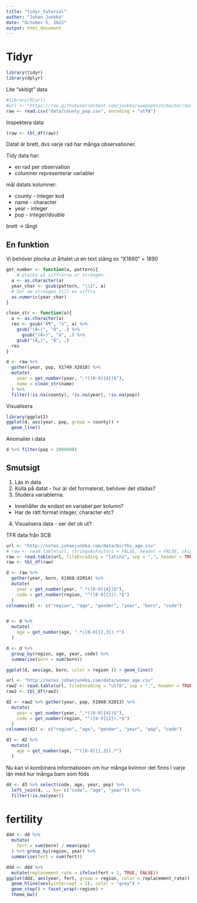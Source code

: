 ```yaml
---
title: "tidyr_tutorial"
author: "Johan Junkka"
date: "October 5, 2015"
output: html_document
---
```


# Tidyr

```r
library(tidyr)
library(dplyr)
```

Lite "skitigt" data

```r
#library(RCurl)
#url <- "https://raw.githubusercontent.com/junkka/swepophist/master/data-raw/data/county_pop.csv"
raw <- read.csv("data/county_pop.csv", encoding = "utf8")
```

Inspektera data

```r
(raw <- tbl_df(raw))
```

Datat är brett, dvs varje rad har många observationer. 

Tidy data har:

* en rad per observation
* columner representerar variabler

mål datats kolumner:

* county - integer kod
* name - character 
* year - integer 
* pop - integer/double

brett -> långt

## En funktion

Vi behöver plocka ut årtalet ut en text stäng ex "X1890" = 1890

```r

get_number <- function(a, pattern){
    # plocka ut siffrorna ur strängen
  a <- as.character(a)
  year_char <- gsub(pattern, "\\1", a)
  # Gör om strängen till en siffra
  as.numeric(year_char)
}

clean_str <- function(a){
  a <- as.character(a)
  res <- gsub("Ã¶", "ö", a) %>% 
    gsub("(Ã–)", "Ö", .) %>% 
      gsub("(Ã¤)", "ä", .) %>% 
    gsub("(Ã„)", "Ä", .)
  res
}
```



```r
d <- raw %>% 
  gather(year, pop, X1749:X2010) %>% 
  mutate(
    year = get_number(year, ".*([0-9]{4})$"),
    name = clean_str(name)
  ) %>% 
  filter(!is.na(county), !is.na(year), !is.na(pop))
```

Visualisera

```r
library(ggplot2)
ggplot(d, aes(year, pop, group = county)) + 
  geom_line()
```

Anomalier i data

```r
d %>% filter(pop > 2000000)
```


## Smutsigt

1. Läs in data
2. Kolla på datat - hur är det formaterat, behöver det städas?
3. Studera variablerna. 
  * Innehåller de endast en variabel per kolumn?
  * Har de rätt format integer, character etc?
4. Visualisera data - ser det ok ut? 


TFR data från SCB
```r
url <- "http://notes.johanjunkka.com/data/births_age.csv"
# raw <- read.table(url, stringsAsFactors = FALSE, header = FALSE, skip = 1, encoding = "latin1")
raw <- read.table(url, fileEncoding = "latin1", sep = ",", header = TRUE, stringsAsFactors = FALSE)
raw <- tbl_df(raw)
```

```r
d <- raw %>% 
  gather(year, born, X1968:X2014) %>% 
  mutate(
    year = get_number(year, ".*([0-9]{4})$"),
    code = get_number(region, "^([0-9]{2}).*$")
  )
colnames(d) <- c("region", "age", "gender", "year", "born", "code")


d <- d %>% 
  mutate(
    age = get_number(age, ".*([0-9]{2,3}).*")
  )

d <- d %>% 
  group_by(region, age, year, code) %>% 
  summarise(born = sum(born))
```


```r
ggplot(d, aes(age, born, color = region )) + geom_line()
```

```r
url <- "http://notes.johanjunkka.com/data/women_age.csv"
raw2 <- read.table(url, fileEncoding = "utf8", sep = ",", header = TRUE, stringsAsFactors = FALSE)
raw2 <- tbl_df(raw2)
```

```r

d2 <- raw2 %>% gather(year, pop, X1968:X2013) %>% 
  mutate(
    year = get_number(year, ".*([0-9]{4})$"),
    code = get_number(region, "^([0-9]{2}).*$")
  )
colnames(d2) <- c("region", "age", "gender", "year", "pop", "code")

d3 <- d2 %>% 
  mutate(
    age = get_number(age, "^([0-9]{1,3}).*")
  )
```

Nu kan vi kombinera informationen om hur många kvinnor det finns i varje län med hur många barn som föds

```r
dd <- d3 %>% select(code, age, year, pop) %>% 
  left_join(d, ., by= c("code", "age", "year")) %>%
  filter(!is.na(year))
```


# fertility

```r
ddd <- dd %>% 
  mutate(
    fert = sum(born) / mean(pop)
  ) %>% group_by(region, year) %>% 
  summarise(fert = sum(fert))
```

```r
ddd <- ddd %>% 
  mutate(replacement_rate = ifelse(fert > 2, TRUE, FALSE))
ggplot(ddd, aes(year, fert, group = region, color = replacement_rate))  +
  geom_hline(aes(yintercept = 2), color = "grey") + 
  geom_step() + facet_wrap(~region) +
  theme_bw()
```

